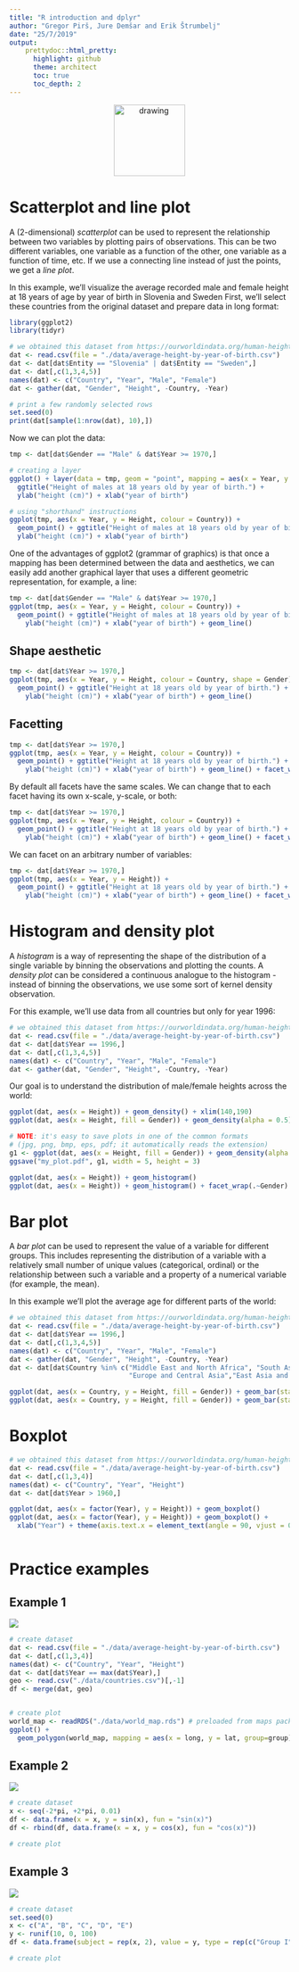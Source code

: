 ```yaml
---
title: "R introduction and dplyr"
author: "Gregor Pirš, Jure Demšar and Erik Štrumbelj"
date: "25/7/2019"
output:
    prettydoc::html_pretty:
      highlight: github
      theme: architect
      toc: true
      toc_depth: 2
---
```


<div style="text-align:center">
  <img src="./bstatcomp.png" alt="drawing" width="128"/>
</div>


# Scatterplot and line plot

A (2-dimensional) *scatterplot* can be used to represent the relationship between two variables by plotting pairs of observations. This can be two different variables, one variable as a function of the other, one variable as a function of time, etc. If we use a connecting line instead of just the points, we get a *line plot*.

In this example, we'll visualize the average recorded male and female height at 18 years of age by year of birth in Slovenia and Sweden First, we'll select these countries from the original dataset and prepare data in long format:

```r
library(ggplot2)
library(tidyr)

# we obtained this dataset from https://ourworldindata.org/human-height
dat <- read.csv(file = "./data/average-height-by-year-of-birth.csv")
dat <- dat[dat$Entity == "Slovenia" | dat$Entity == "Sweden",]
dat <- dat[,c(1,3,4,5)]         
names(dat) <- c("Country", "Year", "Male", "Female")
dat <- gather(dat, "Gender", "Height", -Country, -Year)

# print a few randomly selected rows
set.seed(0)
print(dat[sample(1:nrow(dat), 10),])

```

Now we can plot the data:

```r
tmp <- dat[dat$Gender == "Male" & dat$Year >= 1970,]

# creating a layer
ggplot() + layer(data = tmp, geom = "point", mapping = aes(x = Year, y = Height, colour = Country), stat = "identity", position = "identity") +
  ggtitle("Height of males at 18 years old by year of birth.") + 
  ylab("height (cm)") + xlab("year of birth")

# using "shorthand" instructions
ggplot(tmp, aes(x = Year, y = Height, colour = Country)) +
  geom_point() + ggtitle("Height of males at 18 years old by year of birth.") + 
  ylab("height (cm)") + xlab("year of birth")

```

One of the advantages of ggplot2 (grammar of graphics) is that once a mapping has been determined between the data and aesthetics, we can easily add another graphical layer that uses a different geometric representation, for example, a line:

```r
tmp <- dat[dat$Gender == "Male" & dat$Year >= 1970,]
ggplot(tmp, aes(x = Year, y = Height, colour = Country)) +
  geom_point() + ggtitle("Height of males at 18 years old by year of birth.") + 
    ylab("height (cm)") + xlab("year of birth") + geom_line()

```

## Shape aesthetic

```r
tmp <- dat[dat$Year >= 1970,]
ggplot(tmp, aes(x = Year, y = Height, colour = Country, shape = Gender)) +
  geom_point() + ggtitle("Height at 18 years old by year of birth.") + 
    ylab("height (cm)") + xlab("year of birth") + geom_line()
```

## Facetting

```r
tmp <- dat[dat$Year >= 1970,]
ggplot(tmp, aes(x = Year, y = Height, colour = Country)) +
  geom_point() + ggtitle("Height at 18 years old by year of birth.") + 
    ylab("height (cm)") + xlab("year of birth") + geom_line() + facet_wrap(.~Gender)
```

By default all facets have the same scales. We can change that to each facet having its own x-scale, y-scale, or both:

```r
tmp <- dat[dat$Year >= 1970,]
ggplot(tmp, aes(x = Year, y = Height, colour = Country)) +
  geom_point() + ggtitle("Height at 18 years old by year of birth.") + 
    ylab("height (cm)") + xlab("year of birth") + geom_line() + facet_wrap(.~Gender, scales = "free_y")
```

We can facet on an arbitrary number of variables:

```r
tmp <- dat[dat$Year >= 1970,]
ggplot(tmp, aes(x = Year, y = Height)) +
  geom_point() + ggtitle("Height at 18 years old by year of birth.") + 
    ylab("height (cm)") + xlab("year of birth") + geom_line() + facet_wrap(.~Gender + Country, scales = "free_y")
```

# Histogram and density plot

A *histogram* is a way of representing the shape of the distribution of a single variable by binning the observations and plotting the counts. A *density plot* can be considered a continuous analogue to the histogram - instead of binning the observations, we use some sort of kernel density observation.

For this example, we'll use data from all countries but only for year 1996:
```r
# we obtained this dataset from https://ourworldindata.org/human-height
dat <- read.csv(file = "./data/average-height-by-year-of-birth.csv")
dat <- dat[dat$Year == 1996,]
dat <- dat[,c(1,3,4,5)]         
names(dat) <- c("Country", "Year", "Male", "Female")
dat <- gather(dat, "Gender", "Height", -Country, -Year)
```

Our goal is to understand the distribution of male/female heights across the world:
```r
ggplot(dat, aes(x = Height)) + geom_density() + xlim(140,190)
ggplot(dat, aes(x = Height, fill = Gender)) + geom_density(alpha = 0.5) + xlim(140,190)

# NOTE: it's easy to save plots in one of the common formats 
# (jpg, png, bmp, eps, pdf; it automatically reads the extension)
g1 <- ggplot(dat, aes(x = Height, fill = Gender)) + geom_density(alpha = 0.5) + xlim(140,190)
ggsave("my_plot.pdf", g1, width = 5, height = 3)
```

```r
ggplot(dat, aes(x = Height)) + geom_histogram()
ggplot(dat, aes(x = Height)) + geom_histogram() + facet_wrap(.~Gender)
```

# Bar plot

A *bar plot* can be used to represent the value of a variable for different groups. This includes representing the distribution of a variable with a relatively small number of unique values (categorical, ordinal) or the relationship between such a variable and a property of a numerical variable (for example, the mean).

In this example we'll plot the average age for different parts of the world:

```r
# we obtained this dataset from https://ourworldindata.org/human-height
dat <- read.csv(file = "./data/average-height-by-year-of-birth.csv")
dat <- dat[dat$Year == 1996,]
dat <- dat[,c(1,3,4,5)]         
names(dat) <- c("Country", "Year", "Male", "Female")
dat <- gather(dat, "Gender", "Height", -Country, -Year)
dat <- dat[dat$Country %in% c("Middle East and North Africa", "South Asia", "Sub-Saharan Africa", "Latin America and Caribbean",
                              "Europe and Central Asia","East Asia and Pacific"),]

ggplot(dat, aes(x = Country, y = Height, fill = Gender)) + geom_bar(stat = "identity", position = "dodge")
ggplot(dat, aes(x = Country, y = Height, fill = Gender)) + geom_bar(stat = "identity", position = "dodge") + coord_flip()


```


# Boxplot

```r
# we obtained this dataset from https://ourworldindata.org/human-height
dat <- read.csv(file = "./data/average-height-by-year-of-birth.csv")
dat <- dat[,c(1,3,4)]         
names(dat) <- c("Country", "Year", "Height")
dat <- dat[dat$Year > 1960,]

ggplot(dat, aes(x = factor(Year), y = Height)) + geom_boxplot()
ggplot(dat, aes(x = factor(Year), y = Height)) + geom_boxplot() +
  xlab("Year") + theme(axis.text.x = element_text(angle = 90, vjust = 0.5))



```



# Practice examples

## Example 1

![](./visualization_examples/example01.png)

```r
# create dataset
dat <- read.csv(file = "./data/average-height-by-year-of-birth.csv")
dat <- dat[,c(1,3,4)]         
names(dat) <- c("Country", "Year", "Height")
dat <- dat[dat$Year == max(dat$Year),]
geo <- read.csv("./data/countries.csv")[,-1]
df <- merge(dat, geo)


# create plot
world_map <- readRDS("./data/world_map.rds") # preloaded from maps package
ggplot() +
  geom_polygon(world_map, mapping = aes(x = long, y = lat, group=group), fill="white", colour="gray")

```

## Example 2

![](./visualization_examples/example02.png)

```r
# create dataset
x <- seq(-2*pi, +2*pi, 0.01)
df <- data.frame(x = x, y = sin(x), fun = "sin(x)")
df <- rbind(df, data.frame(x = x, y = cos(x), fun = "cos(x)"))

# create plot
```


## Example 3

![](./visualization_examples/example03.png)

```r
# create dataset
set.seed(0)
x <- c("A", "B", "C", "D", "E")
y <- runif(10, 0, 100)
df <- data.frame(subject = rep(x, 2), value = y, type = rep(c("Group I", "Group II"), each = 5))

# create plot
```

